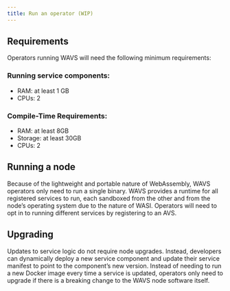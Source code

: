 ```yaml
---
title: Run an operator (WIP)
---
```



## Requirements

Operators running WAVS will need the following minimum requirements:

### Running service components:
- RAM: at least 1 GB
- CPUs: 2

### Compile-Time Requirements:
- RAM:  at least 8GB
- Storage:  at least 30GB
- CPUs: 2

## Running a node

Because of the lightweight and portable nature of WebAssembly, WAVS operators only need to run a single binary. WAVS provides a runtime for all registered services to run, each sandboxed from the other and from the node’s operating system due to the nature of WASI. Operators will need to opt in to running different services by registering to an AVS.

## Upgrading

Updates to service logic do not require node upgrades. Instead, developers can dynamically deploy a new service component and update their service manifest to point to the component’s new version. Instead of needing to run a new Docker image every time a service is updated, operators only need to upgrade if there is a breaking change to the WAVS node software itself.
